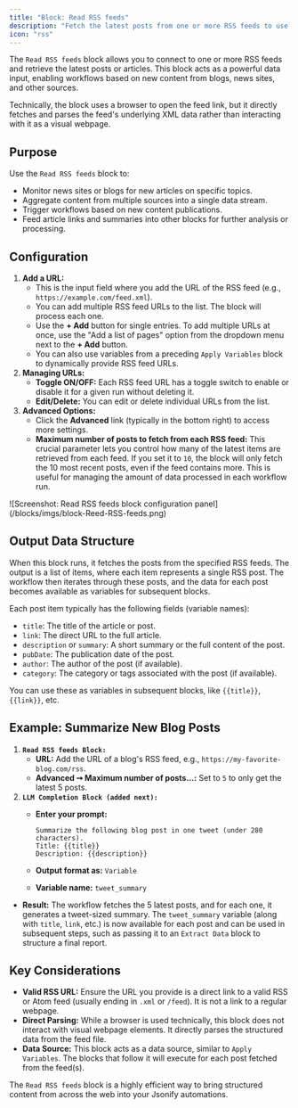 ```yaml
---
title: "Block: Read RSS feeds"
description: "Fetch the latest posts from one or more RSS feeds to use as data inputs for your workflow."
icon: "rss"
---
```


The `Read RSS feeds` block allows you to connect to one or more RSS feeds and retrieve the latest posts or articles. This block acts as a powerful data input, enabling workflows based on new content from blogs, news sites, and other sources.

Technically, the block uses a browser to open the feed link, but it directly fetches and parses the feed's underlying XML data rather than interacting with it as a visual webpage.

## Purpose

Use the `Read RSS feeds` block to:

- Monitor news sites or blogs for new articles on specific topics.
- Aggregate content from multiple sources into a single data stream.
- Trigger workflows based on new content publications.
- Feed article links and summaries into other blocks for further analysis or processing.

## Configuration

1. **Add a URL:**
   - This is the input field where you add the URL of the RSS feed (e.g., `https://example.com/feed.xml`).
   - You can add multiple RSS feed URLs to the list. The block will process each one.
   - Use the **\+ Add** button for single entries. To add multiple URLs at once, use the "Add a list of pages" option from the dropdown menu next to the **\+ Add** button.
   - You can also use variables from a preceding `Apply Variables` block to dynamically provide RSS feed URLs.
2. **Managing URLs:**
   - **Toggle ON/OFF:** Each RSS feed URL has a toggle switch to enable or disable it for a given run without deleting it.
   - **Edit/Delete:** You can edit or delete individual URLs from the list.
3. **Advanced Options:**
   - Click the **Advanced** link (typically in the bottom right) to access more settings.
   - **Maximum number of posts to fetch from each RSS feed:** This crucial parameter lets you control how many of the latest items are retrieved from each feed. If you set it to `10`, the block will only fetch the 10 most recent posts, even if the feed contains more. This is useful for managing the amount of data processed in each workflow run.

<Frame caption="Screenshot: Read RSS feeds block configuration panel">
  ![Screenshot: Read RSS feeds block configuration panel](/blocks/imgs/block-Reed-RSS-feeds.png)
</Frame>

## Output Data Structure

When this block runs, it fetches the posts from the specified RSS feeds. The output is a list of items, where each item represents a single RSS post. The workflow then iterates through these posts, and the data for each post becomes available as variables for subsequent blocks.

Each post item typically has the following fields (variable names):

- `title`: The title of the article or post.
- `link`: The direct URL to the full article.
- `description` or `summary`: A short summary or the full content of the post.
- `pubDate`: The publication date of the post.
- `author`: The author of the post (if available).
- `category`: The category or tags associated with the post (if available).

You can use these as variables in subsequent blocks, like `{{title}}`, `{{link}}`, etc.

## Example: Summarize New Blog Posts

1. **`Read RSS feeds Block:`**
   - **URL:** Add the URL of a blog's RSS feed, e.g., `https://my-favorite-blog.com/rss`.
   - **Advanced ➙ Maximum number of posts...:** Set to `5` to only get the latest 5 posts.
2. **`LLM Completion Block (added next):`**
   - **Enter your prompt:**

     ```
     Summarize the following blog post in one tweet (under 280 characters).
     Title: {{title}}
     Description: {{description}}
     ```
   - **Output format as:** `Variable`
   - **Variable name:** `tweet_summary`

- **Result:** The workflow fetches the 5 latest posts, and for each one, it generates a tweet-sized summary. The `tweet_summary` variable (along with `title`, `link`, etc.) is now available for each post and can be used in subsequent steps, such as passing it to an `Extract Data` block to structure a final report.

## Key Considerations

- **Valid RSS URL:** Ensure the URL you provide is a direct link to a valid RSS or Atom feed (usually ending in `.xml` or `/feed`). It is not a link to a regular webpage.
- **Direct Parsing:** While a browser is used technically, this block does not interact with visual webpage elements. It directly parses the structured data from the feed file.
- **Data Source:** This block acts as a data source, similar to `Apply Variables`. The blocks that follow it will execute for each post fetched from the feed(s).

The `Read RSS feeds` block is a highly efficient way to bring structured content from across the web into your Jsonify automations.